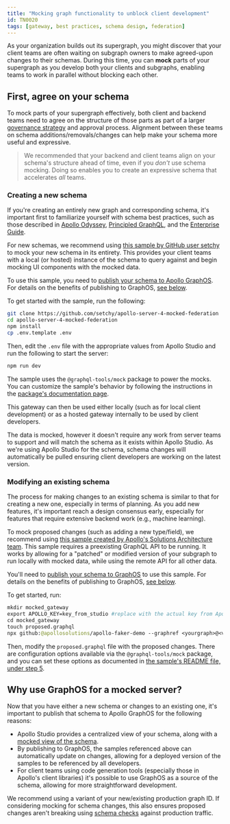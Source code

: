 ```yaml
---
title: "Mocking graph functionality to unblock client development"
id: TN0020
tags: [gateway, best practices, schema design, federation]
---
```


As your organization builds out its supergraph, you might discover that your client teams are often waiting on subgraph owners to make agreed-upon changes to their schemas. During this time, you can **mock** parts of your supergraph as you develop both your clients and subgraphs, enabling teams to work in parallel without blocking each other.

## First, agree on your schema

To mock parts of your supergraph effectively, both client and backend teams need to agree on the structure of those parts as part of a larger [governance strategy](/enterprise-guide/graph-administration#governance) and approval process. Alignment between these teams on schema additions/removals/changes can help make your schema more useful and expressive.

> We recommended that your backend and client teams align on your schema's structure ahead of time, even if you _don't_ use schema mocking. Doing so enables you to create an expressive schema that accelerates _all_ teams.

### Creating a new schema

If you're creating an entirely new graph and corresponding schema, it's important first to familiarize yourself with schema best practices, such as those described in [Apollo Odyssey](https://www.apollographql.com/tutorials), [Principled GraphQL](https://principledgraphql.com/), and the [Enterprise Guide](/enterprise-guide/introduction).

For new schemas, we recommend using [this sample by GitHub user setchy](https://github.com/setchy/apollo-server-4-mocked-federation) to mock your new schema in its entirety. This provides your client teams with a local (or hosted) instance of the schema to query against and begin mocking UI components with the mocked data.

To use this sample, you need to [publish your schema to Apollo GraphOS](/graphos/schema/cli-registration). For details on the benefits of publishing to GraphOS, [see below](#why-use-graphos-for-a-mocked-server).

To get started with the sample, run the following:

```bash
git clone https://github.com/setchy/apollo-server-4-mocked-federation
cd apollo-server-4-mocked-federation
npm install
cp .env.template .env
```

Then, edit the `.env` file with the appropriate values from Apollo Studio and run the following to start the server:

```bash
npm run dev
```

The sample uses the `@graphql-tools/mock` package to power the mocks. You can customize the sample's behavior by following the instructions in the [package's documentation page](https://www.the-guild.dev/graphql/tools/docs/mocking).

This gateway can then be used either locally (such as for local client development) or as a hosted gateway internally to be used by client developers.

The data is mocked, however it doesn't require any work from server teams to support and will match the schema as it exists within Apollo Studio. As we're using Apollo Studio for the schema, schema changes will automatically be pulled ensuring client developers are working on the latest version.

### Modifying an existing schema

The process for making changes to an existing schema is similar to that for creating a new one, especially in terms of planning. As you add new features, it's important reach a design consensus early, especially for features that require extensive backend work (e.g., machine learning).

To mock proposed changes (such as adding a new type/field), we recommend using [this sample created by Apollo's Solutions Architecture team](https://github.com/apollosolutions/apollo-faker-demo). This sample requires a preexisting GraphQL API to be running. It works by allowing for a "patched" or modified version of your subgraph to run locally with mocked data, while using the remote API for all other data.

You'll need to [publish your schema to GraphOS](/graphos/schema/cli-registration) to use this sample. For details on the benefits of publishing to GraphOS, [see below](#why-use-graphos-for-a-mocked-server).

To get started, run:

```graphql
mkdir mocked_gateway
export APOLLO_KEY=key_from_studio #replace with the actual key from Apollo Studio
cd mocked_gateway
touch proposed.graphql
npx github:@apollosolutions/apollo-faker-demo --graphref <yourgraph>@<variant> --remote https://yourapi.com/graphql
```

Then, modify the `proposed.graphql` file with the proposed changes. There are configuration options available via the `@graphql-tools/mock` package, and you can set these options as documented in [the sample's README file, under step 5](https://github.com/apollosolutions/apollo-faker-demo#usage).

## Why use GraphOS for a mocked server?

Now that you have either a new schema or changes to an existing one, it's important to publish that schema to Apollo GraphOS for the following reasons:

- Apollo Studio provides a centralized view of your schema, along with a [mocked view of the schema](/graphos/explorer/additional-features/#mocked-responses).
- By publishing to GraphOS, the samples referenced above can automatically update on changes, allowing for a deployed version of the samples to be referenced by all developers.
- For client teams using code generation tools (especially those in Apollo's client libraries) it's possible to use GraphOS as a source of the schema, allowing for more straightforward development.

We recommend using a variant of your new/existing production graph ID. If considering mocking for schema changes, this also ensures proposed changes aren't breaking using [schema checks](/graphos/schema-checks) against production traffic.
